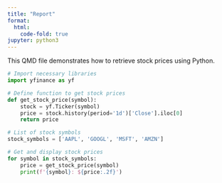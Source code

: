 ```yaml
---
title: "Report"
format:
  html:
    code-fold: true
jupyter: python3
---
```


This QMD file demonstrates how to retrieve stock prices using Python.

```python
# Import necessary libraries
import yfinance as yf

# Define function to get stock prices
def get_stock_price(symbol):
    stock = yf.Ticker(symbol)
    price = stock.history(period='1d')['Close'].iloc[0]
    return price

# List of stock symbols
stock_symbols = ['AAPL', 'GOOGL', 'MSFT', 'AMZN']

# Get and display stock prices
for symbol in stock_symbols:
    price = get_stock_price(symbol)
    print(f'{symbol}: ${price:.2f}')
```